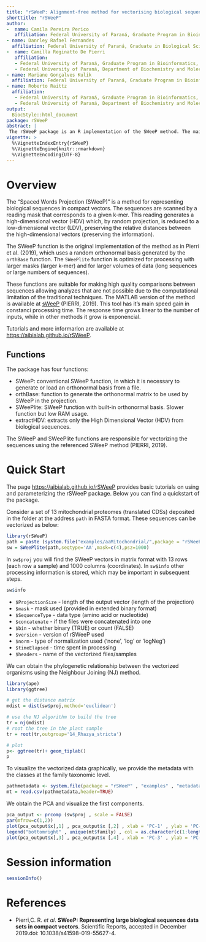 ```yaml
---
title: "rSWeeP: Alignment-free method for vectorising biological sequences"
shorttitle: "rSWeeP"
author:
-  name: Camila Pereira Perico
   affiliation: Federal University of Paraná, Graduate Program in Bioinformatics, Curitiba, Paraná, Brazil.
- name: Danrley Rafael Fernandes
  affiliation: Federal University of Paraná, Graduate in Biological Sciences, Curitiba, Paraná, Brazil.
-  name: Camilla Reginatto De Pierri
   affiliation: 
   - Federal University of Paraná, Graduate Program in Bioinformatics, Curitiba, Paraná, Brazil.
   - Federal University of Paraná, Department of Biochemistry and Molecular Biology, Curitiba, Paraná, Brazil.
- name: Mariane Gonçalves Kulik 
  affiliation: Federal University of Paraná, Graduate Program in Bioinformatics, Curitiba, Paraná, Brazil.
- name: Roberto Raittz
  affiliation: 
   - Federal University of Paraná, Graduate Program in Bioinformatics, Curitiba, Paraná, Brazil.
   - Federal University of Paraná, Department of Biochemistry and Molecular Biology, Curitiba, Paraná, Brazil.
output:
  BiocStyle::html_document
package: rSWeeP
abstract: |
 The rSWeeP package is an R implementation of the SWeeP method. The main function of this package is to provide a vector representation of biological sequences (nucleotides or amino acids), and thus favor alignment-free phylogenetic studies. Each sequence provided is represented by a compact numerical vector which is easier to analyze. The method is based on k-mers counting and random projection of high-dimensional vectors into low-dimensional vectors. In addition, the package allows general dimensionality reduction of RNAseq data and generic matrices. 
vignette: >
  %\VignetteIndexEntry{rSWeeP}
  %\VignetteEngine{knitr::rmarkdown}
  %\VignetteEncoding{UTF-8}
---
```

# Overview


The “Spaced Words Projection (SWeeP)” is a method for representing biological sequences in compact vectors. 
The sequences are scanned by a reading mask that corresponds to a given k-mer. This reading generates a high-dimensional vector (HDV) which, by random projection, is reduced to a low-dimensional vector (LDV), preserving the relative distances between the high-dimensional vectors (preserving the information). 

The SWeeP function is the original implementation of the method as in Pierri et al. (2019), which uses a random orthonormal basis generated by the `orthBase` function. 
The `SWeePlite` function is optimized for processing with larger masks (larger k-mer) and for larger volumes of data (long sequences or large numbers of sequences).

These functions are suitable for making high quality comparisons between sequences allowing analyzes that are not possible due to the computational limitation of the traditional techniques. 
The  MATLAB version of the method is available at [sWeeP](https://sourceforge.net/projects/spacedwordsprojection/) (PIERRI, 2019). This tool has it's main speed gain in  constanci  processing time. The response time grows linear to the number of inputs, while in other methods it grow is exponencial.

Tutorials and more informarion are available at <https://aibialab.github.io/rSWeeP>.

## Functions
The package has four functions:

  - SWeeP: conventional SWeeP function, in which it is necessary to generate or load an orthonormal basis from a file.
  - orthBase: function to generate the orthonormal matrix to be used by SWeeP in the projection.
  - SWeePlite: SWeeP function with built-in orthonormal basis. Slower function but low RAM usage.
  - extractHDV: extracts only the High Dimensional Vector (HDV) from biological sequences.

The SWeeP and SWeePlite functions are responsible for vectorizing the sequences using the referenced SWeeP method (PIERRI, 2019). 

# Quick Start

The page <https://aibialab.github.io/rSWeeP> provides basic tutorials on using and parameterizing the rSWeeP package. Below you can find a quickstart of the package.


Consider a set of 13 mitochondrial proteomes (translated CDSs) deposited in the folder at the address `path` in FASTA format. These sequences can be vectorized as below:
```r
library(rSWeeP)
path = paste (system.file("examples/aaMitochondrial/",package = "rSWeeP"),'/', sep = '')
sw = SWeePlite(path,seqtype='AA',mask=c(4),psz=1000)
```

In `sw$proj` you will find the SWeeP vectors in matrix format with 13 rows (each row a sample) and 1000 columns (coordinates). In `sw$info` other processing information is stored, which may be important in subsequent steps. 
```r
sw$info
```
- `$ProjectionSize` - length of the output vector (length of the projection)
- `$mask` - mask used (provided in extended binary format)
- `$SequenceType` - data type (amino acid or nucleotide)
- `$concatenate` - if the files were concatenated into one
- `$bin` - whether binary (TRUE) or count (FALSE)
- `$version` - version of rSWeeP used
- `$norm` - type of normalization used ('none', 'log' or 'logNeg')
- `$timeElapsed` - time spent in processing
- `$headers` - name of the vectorized files/samples


We can obtain the phylogenetic relationship between the vectorized organisms using the Neighbour Joining (NJ) method.
```r
library(ape)
library(ggtree)

# get the distance matrix
mdist = dist(sw$proj,method='euclidean')

# use the NJ algorithm to build the tree
tr = nj(mdist)
# root the tree in the plant sample
tr = root(tr,outgroup='14_Rhazya_stricta')

# plot
p<- ggtree(tr)+ geom_tiplab()
p
```

To visualize the vectorized data graphically, we provide the metadata with the classes at the family taxonomic level.
```r
pathmetadata <- system.file(package = "rSWeeP" , "examples" , "metadata_mitochondrial.csv")
mt = read.csv(pathmetadata,header=TRUE)
```

We obtain the PCA and visualize the first components.
```r
pca_output <- prcomp (sw$proj , scale = FALSE)
par(mfrow=c(1,2))
plot(pca_output$x[,1] , pca_output$x [,2] , xlab = 'PC-1' , ylab = 'PC-2' , pch =20 , col = mt$id)
legend("bottomright" , unique(mt$family) , col = as.character(c(1:length(unique(mt$family)))) , pch =20)
plot(pca_output$x[,3] , pca_output$x [,4] , xlab = 'PC-3' , ylab = 'PC-4' , pch =20 , col = mt$id)
```

# Session information 
```r
sessionInfo()
```

# References
- Pierri,C. R. *et al*. **SWeeP: Representing large biological sequences data sets in compact vectors**. Scientific Reports, accepted in December 2019.doi: 10.1038/s41598-019-55627-4. 
